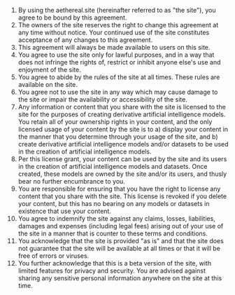 1. By using the aethereal.site (hereinafter referred to as "the site"), you agree to be bound by this agreement.
2. The owners of the site reserves the right to change this agreement at any time without notice. Your continued use of the site constitutes acceptance of any changes to this agreement.
3. This agreement will always be made available to users on this site.
4. You agree to use the site only for lawful purposes, and in a way that does not infringe the rights of, restrict or inhibit anyone else's use and enjoyment of the site.
5. You agree to abide by the rules of the site at all times. These rules are available on the site.
6. You agree not to use the site in any way which may cause damage to the site or impair the availability or accessibility of the site.
7. Any information or content that you share with the site is licensed to the site for the purposes of creating derivative artificial intelligence models. You retain all of your ownership rights in your content, and the only licensed usage of your content by the site is to a) display your content in the manner that you determine through your usage of the site, and b) create derivative artificial intelligence models and/or datasets to be used in the creation of artificial intelligence models.
8. Per this license grant, your content can be used by the site and its users in the creation of artificial intelligence models and datasets. Once created, these models are owned by the site and/or its users, and thusly bear no further encumbrance to you.
9. You are responsible for ensuring that you have the right to license any content that you share with the site. This license is revoked if you delete your content, but this has no bearing on any models or datasets in existence that use your content.
10. You agree to indemnify the site against any claims, losses, liabilities, damages and expenses (including legal fees) arising out of your use of the site in a manner that is counter to these terms and conditions.
11. You acknowledge that the site is provided "as is" and that the site does not guarantee that the site will be available at all times or that it will be free of errors or viruses.
12. You further acknowledge that this is a beta version of the site, with limited features for privacy and security. You are advised against sharing any sensitive personal information anywhere on the site at this time.
